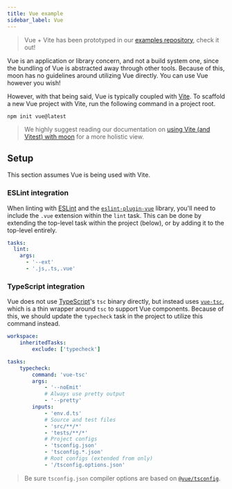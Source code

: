 ```yaml
---
title: Vue example
sidebar_label: Vue
---
```



> Vue + Vite has been prototyped in our
> [examples repository](https://github.com/moonrepo/examples/tree/master/apps/vue-vite-app), check
> it out!

Vue is an application or library concern, and not a build system one, since the bundling of Vue is
abstracted away through other tools. Because of this, moon has no guidelines around utilizing Vue
directly. You can use Vue however you wish!

However, with that being said, Vue is typically coupled with [Vite](https://vitejs.dev/). To
scaffold a new Vue project with Vite, run the following command in a project root.

```shell
npm init vue@latest
```

> We highly suggest reading our documentation on [using Vite (and Vitest) with moon](./vite) for a
> more holistic view.

## Setup

This section assumes Vue is being used with Vite.

### ESLint integration

When linting with [ESLint](./eslint) and the
[`eslint-plugin-vue`](https://eslint.vuejs.org/user-guide/#installation) library, you'll need to
include the `.vue` extension within the `lint` task. This can be done by extending the top-level
task within the project (below), or by adding it to the top-level entirely.

```yaml title="<project>/moon.yml"
tasks:
  lint:
    args:
      - '--ext'
      - '.js,.ts,.vue'
```

### TypeScript integration

Vue does not use [TypeScript](./typescript)'s `tsc` binary directly, but instead uses
[`vue-tsc`](https://vuejs.org/guide/typescript/overview.html), which is a thin wrapper around `tsc`
to support Vue components. Because of this, we should update the `typecheck` task in the project to
utilize this command instead.

```yaml title="<project>/moon.yml"
workspace:
	inheritedTasks:
		exclude: ['typecheck']

tasks:
	typecheck:
		command: 'vue-tsc'
		args:
			- '--noEmit'
			# Always use pretty output
			- '--pretty'
		inputs:
			- 'env.d.ts'
			# Source and test files
			- 'src/**/*'
			- 'tests/**/*'
			# Project configs
			- 'tsconfig.json'
			- 'tsconfig.*.json'
			# Root configs (extended from only)
			- '/tsconfig.options.json'
```

> Be sure `tsconfig.json` compiler options are based on
> [`@vue/tsconfig`](https://vuejs.org/guide/typescript/overview.html#configuring-tsconfig-json).
